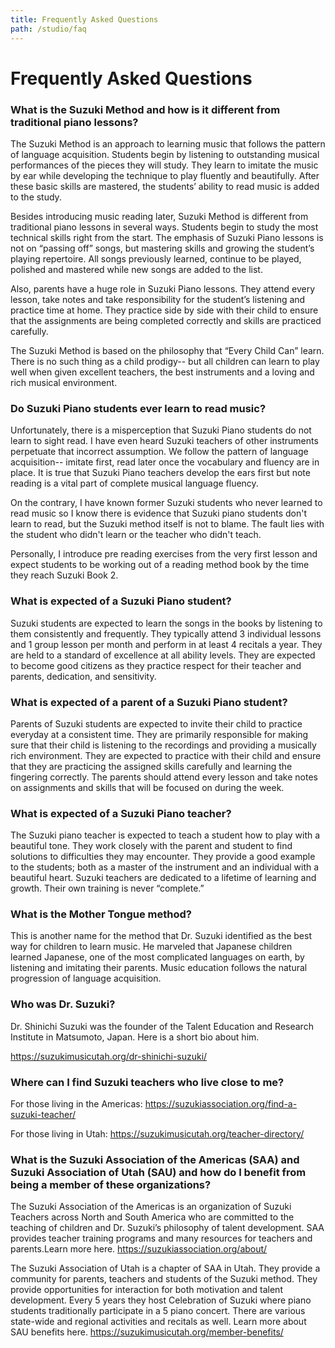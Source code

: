 ```yaml
---
title: Frequently Asked Questions
path: /studio/faq
---
```


# Frequently Asked Questions

### What is the Suzuki Method and how is it different from traditional piano lessons?

The Suzuki Method is an approach to learning music that follows the pattern of language acquisition. Students begin by
listening to outstanding musical performances of the pieces they will study. They learn to imitate the music by ear
while developing the technique to play fluently and beautifully. After these basic skills are mastered, the students’
ability to read music is added to the study.

Besides introducing music reading later, Suzuki Method is different from traditional piano lessons in several ways.
Students begin to study the most technical skills right from the start. The emphasis of Suzuki Piano lessons is not
on “passing off” songs, but mastering skills and growing the student’s playing repertoire. All songs previously
learned, continue to be played, polished and mastered while new songs are added to the list.

Also, parents have a huge role in Suzuki Piano lessons. They attend every lesson, take notes and take responsibility
for the student’s listening and practice time at home. They practice side by side with their child to ensure that the
assignments are being completed correctly and skills are practiced carefully.

The Suzuki Method is based on the philosophy that “Every Child Can” learn. There is no such thing as a child prodigy--
but all children can learn to play well when given excellent teachers, the best instruments and a loving and rich
musical environment.

### Do Suzuki Piano students ever learn to read music?

Unfortunately, there is a misperception that Suzuki Piano students do not learn to sight read. I have even heard
Suzuki teachers of other instruments perpetuate that incorrect assumption. We follow the pattern of language
acquisition-- imitate first, read later once the vocabulary and fluency are in place. It is true that Suzuki Piano
teachers develop the ears first but note reading is a vital part of complete musical language fluency.

On the contrary, I have known former Suzuki students who never learned to read music so I know there is evidence that
Suzuki piano students don't learn to read, but the Suzuki method itself is not to blame. The fault lies with the
student who didn't learn or the teacher who didn't teach.

Personally, I introduce pre reading exercises from the very first lesson and expect students to be working out of a
reading method book by the time they reach Suzuki Book 2.

### What is expected of a Suzuki Piano student?

Suzuki students are expected to learn the songs in the books by listening to them consistently and frequently. They
typically attend 3 individual lessons and 1 group lesson per month and perform in at least 4 recitals a year. They are
held to a standard of excellence at all ability levels. They are expected to become good citizens as they practice
respect for their teacher and parents, dedication, and sensitivity.

### What is expected of a parent of a Suzuki Piano student?

Parents of Suzuki students are expected to invite their child to practice everyday at a consistent time. They are
primarily responsible for making sure that their child is listening to the recordings and providing a musically rich
environment. They are expected to practice with their child and ensure that they are practicing the assigned skills
carefully and learning the fingering correctly. The parents should attend every lesson and take notes on assignments
and skills that will be focused on during the week.

### What is expected of a Suzuki Piano teacher?

The Suzuki piano teacher is expected to teach a student how to play with a beautiful tone. They work closely with the
parent and student to find solutions to difficulties they may encounter. They provide a good example to the students;
both as a master of the instrument and an individual with a beautiful heart. Suzuki teachers are dedicated to a
lifetime of learning and growth. Their own training is never “complete.”

### What is the Mother Tongue method?

This is another name for the method that Dr. Suzuki identified as the best way for children to learn music. He
marveled that Japanese children learned Japanese, one of the most complicated languages on earth, by listening and
imitating their parents. Music education follows the natural progression of language acquisition.

### Who was Dr. Suzuki?

Dr. Shinichi Suzuki was the founder of the Talent Education and Research Institute in Matsumoto, Japan. Here is a
short bio about him.

https://suzukimusicutah.org/dr-shinichi-suzuki/

### Where can I find Suzuki teachers who live close to me?

For those living in the Americas: https://suzukiassociation.org/find-a-suzuki-teacher/

For those living in Utah: https://suzukimusicutah.org/teacher-directory/

### What is the Suzuki Association of the Americas (SAA) and Suzuki Association of Utah (SAU) and how do I benefit from being a member of these organizations?

The Suzuki Association of the Americas is an organization of Suzuki Teachers across North and South America who are
committed to the teaching of children and Dr. Suzuki’s philosophy of talent development. SAA provides teacher training
programs and many resources for teachers and parents.Learn more here.
https://suzukiassociation.org/about/

The Suzuki Association of Utah is a chapter of SAA in Utah. They provide a community for parents, teachers and
students of the Suzuki method. They provide opportunities for interaction for both motivation and talent development.
Every 5 years they host Celebration of Suzuki where piano students traditionally participate in a 5 piano concert.
There are various state-wide and regional activities and recitals as well. Learn more about SAU benefits here.
https://suzukimusicutah.org/member-benefits/
